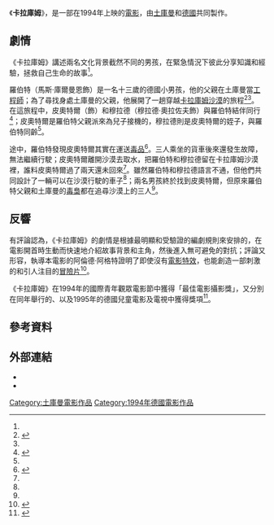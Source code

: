 {{電影資訊框
| 片名     = 《卡拉庫姆》
| 圖像     = 卡拉庫姆.jpg
| 圖像說明 = 《卡拉庫姆》的電影海報
| 導演     = {{link-de|阿倫德·阿格特|Arend Agthe}}<br />烏茲馬安·薩巴羅夫
| 監製     = {{link-en|奧托卡爾·倫策|Ottokar Runze}}
| 製片     = 弗雷德·斯泰因<br />迪特里希·沃伊格倫德爾
| 編劇     = 阿倫德·阿格特<br />烏茲馬安·薩巴羅夫
| 配樂     = 馬爾廷·基魯斯<br />{{link-de|馬特蒂阿斯·勞埃|Matthias Raue}}
| 攝影     = {{link-de|米歇·維斯韋格|Michael Wiesweg}}
| 剪輯     = {{link-de|烏爾蘇拉·赫夫|Ursula Höf}}
| 產地     = {{flag|土庫曼}}<br />{{flag|德國}}
| 語言     = [[德語|德語]]
| 上映日期 = {{flag|荷蘭}}：1994年12月24日
}}
《'''卡拉庫姆'''》，是一部在1994年上映的[[電影|電影]]，由[[土庫曼|土庫曼]]和[[德國|德國]]共同製作。

== 劇情 ==
《卡拉庫姆》講述兩名文化背景截然不同的男孩，在緊急情況下彼此分享知識和經驗，拯救自己生命的故事<ref name=plot/>。

羅伯特（馬斯·庫爾曼恩飾）是一名十三歲的德國小男孩，他的父親在土庫曼當[[工程師|工程師]]；為了尋找身處土庫曼的父親，他展開了一趟穿越[[卡拉庫姆沙漠|卡拉庫姆沙漠]]的旅程<ref name=plot>{{cite web |title=Karakum - Das Wüstenabenteuer |url=http://www.film-kultur.de/filme/karakum.html |website=Institut für Kino und Filmkultur |accessdate=2015-12-10 |archiveurl=https://archive.is/20151210055003/http://www.film-kultur.de/filme/karakum.html |archivedate=2015-12-10 |deadurl=yes }}</ref><ref name=intro/>。在這旅程中，皮奧特爾（{{link-de|皮奧特爾·奧列夫|Pjotr Olev}}飾）和穆拉德（穆拉德·奧拉佐夫飾）與羅伯特結伴同行<ref name=intro>{{cite web |title=Karakum (1994) |url=http://www.filmtotaal.nl/film.php?id=10252 |website=FilmTotaal |accessdate=2015-12-09 |archiveurl=https://archive.is/20151208055321/http://www.filmtotaal.nl/film.php?id=10252 |archivedate=2015-12-08 |deadurl=yes }}</ref>；皮奧特爾是羅伯特父親派來為兒子接機的，穆拉德則是皮奧特爾的姪子，與羅伯特同齡<ref name=plot/>。

途中，羅伯特發現皮奧特爾其實在運送[[毒品|毒品]]<ref name=times>{{cite web |title=Karakum (1999) |url=http://www.nytimes.com/movies/movie/181812/Karakum/overview |website=The New York Times |accessdate=2015-12-11 |archiveurl=https://archive.is/20151211054240/http://www.nytimes.com/movies/movie/181812/Karakum/overview |archivedate=2015-12-11 |deadurl=no }}</ref>。三人乘坐的貨車後來還發生故障，無法繼續行駛；皮奧特爾離開沙漠去取水，把羅伯特和穆拉德留在卡拉庫姆沙漠裡，誰料皮奧特爾過了兩天還未回來<ref name=plot/>。雖然羅伯特和穆拉德語言不通，但他們共同設計了一輛可以在沙漠行駛的車子<ref name=intro/>；兩名男孩終於找到皮奧特爾，但原來羅伯特父親和土庫曼的[[毒梟|毒梟]]都在追尋沙漠上的三人<ref name=times/>。

== 反響 ==
有評論認為，《卡拉庫姆》的劇情是根據最明顯和受驗證的編劇規則來安排的，在電影開首時生動而快速地介紹故事背景和主角，然後進入無可避免的對抗；評論又形容，執導本電影的阿倫德·阿格特證明了即使沒有[[電影特效|電影特效]]，也能創造一部刺激的和引人注目的[[冒險片|冒險片]]<ref>{{cite web |title=KARAKUM |url=http://www.filmkrant.nl/_titelindex_K/3564 |website=De Filmkrant |accessdate=2015-12-15 |archiveurl=https://archive.is/20151212143018/http://www.filmkrant.nl/_titelindex_K/3564 |archivedate=2015-12-12 |deadurl=no }}</ref>。

《卡拉庫姆》在1994年的國際青年觀眾電影節中獲得「最佳電影攝影獎」，又分別在同年舉行的{{link-en|阿姆斯特丹國際兒童影展|Cinekid Festival}}、{{link-en|芝加哥國際兒童電影節|Chicago International Children's Film Festival}}以及1995年的德國兒童電影及電視中獲得獎項<ref>{{IMDb title|0107306|卡拉庫姆}}</ref>。

== 參考資料 ==
{{reflist}}

== 外部連結 ==
* {{IMDb title|0107306|卡拉庫姆}}
* {{youtube|kP1kU30sYfQ|Karakum - ganzer Film auf Deutsch}}

[[Category:土庫曼電影作品|Category:土庫曼電影作品]]
[[Category:1994年德國電影作品|Category:1994年德國電影作品]]
